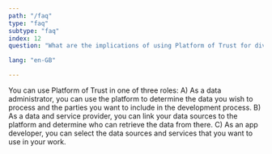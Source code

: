```yaml
---
path: "/faq"
type: "faq"
subtype: "faq"
index: 12
question: "What are the implications of using Platform of Trust for diverse user groups?"

lang: "en-GB"

---
```



You can use Platform of Trust in one of three roles:
A) As a data administrator, you can use the platform to determine the data you wish to process and the parties you want to include in the development process.
B) As a data and service provider, you can link your data sources to the platform and determine who can retrieve the data from there.
C) As an app developer, you can select the data sources and services that you want to use in your work.